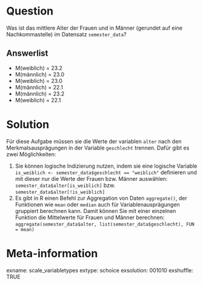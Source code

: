 Question
=======
Was ist das mittlere Alter der Frauen und in Männer (gerundet auf eine Nachkommastelle) im Datensatz `semester_data`?

Answerlist
--------
* M(weiblich) = 23.2
* M(männlich) = 23.0
* M(weiblich) = 23.0
* M(männlich) = 22.1
* M(männlich) = 23.2
* M(weiblich) = 22.1

Solution
========
Für diese Aufgabe müssen sie die Werte der variablen `alter` nach den Merkmalsausprägungen in der Variable `geschlecht` trennen. Dafür gibt es zwei Möglichkeiten:

1. Sie können logische Indizierung nutzen, indem sie eine logische Variable `is_weiblich <- semester_data$geschlecht == "weiblich"` definieren und mit dieser nur die Werte der Frauen bzw. Männer auswählen: `semester_data$alter[is_weiblich]` bzw. `semester_data$alter[!is_weiblich]`
2. Es gibt in R einen Befehl zur Aggregation von Daten `aggregate()`, der Funktionen wie `mean` oder `median` auch für Variablenausprägungen gruppiert berechnen kann. Damit können Sie mit einer einzelnen Funktion die Mittelwerte für Frauen und Männer berechnen: `aggregate(semester_data$alter, list(semester_data$geschlecht), FUN = mean)`

Meta-information
=========
exname: scale_variabletypes 
extype: schoice 
exsolution: 001010 
exshuffle: TRUE
